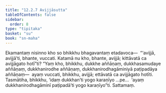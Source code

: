 ```yaml
---
title: "12.2.7 Avijjāsutta"
tableOfContents: false
sidebar:
  order: 8
type: "tipitaka"
basket: "su"
book: "sn-maha"
---
```



<DynamicBreadcrumb />

<Division number="1087" book="sn-maha" bookNo="14" page="376">

<Paragraph number="2249" book="sn-maha">
Ekamantaṃ nisinno kho so bhikkhu bhagavantaṃ etadavoca—  “‘avijjā, avijjā’ti, bhante, vuccati. Katamā nu kho, bhante, avijjā; kittāvatā ca avijjāgato hotī”ti? “Yaṃ kho, bhikkhu, dukkhe aññāṇaṃ, dukkhasamudaye aññāṇaṃ, dukkhanirodhe aññāṇaṃ, dukkhanirodhagāminiyā paṭipadāya aññāṇaṃ—  ayaṃ vuccati, bhikkhu, avijjā; ettāvatā ca avijjāgato hotīti.
</Paragraph>

<Paragraph number="2250" book="sn-maha">
Tasmātiha, bhikkhu, ‘idaṃ dukkhan’ti yogo karaṇīyo …pe…  ‘ayaṃ dukkhanirodhagāminī paṭipadā’ti yogo karaṇīyo”ti.

</Paragraph>
</Division>

<Paragraph number="2251" type="center" book="sn-maha">
Sattamaṃ.
</Paragraph>